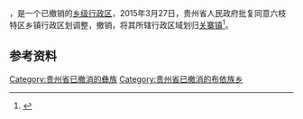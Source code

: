 '''{{PAGENAMEBASE}}'''，是{{PRC admin/fullname|52/02/03}}一个已撤销的[[乡级行政区|乡级行政区]]，2015年3月27日，贵州省人民政府批复同意六枝特区乡镇行政区划调整，撤销{{PAGENAMEBASE}}，将其所辖行政区域划归[[关寨镇|关寨镇]]<ref>{{Cite web |url=http://gzsrmzfgb.gzgov.gov.cn/show.aspx?id=11930 |title=省人民政府关于同意六枝特区乡镇行政区划调整的批复（黔府函〔2015〕59号） |access-date=2017-09-04 |archive-url=https://web.archive.org/web/20170901204857/http://gzsrmzfgb.gzgov.gov.cn/show.aspx?id=11930 |archive-date=2017-09-01 |dead-url=yes }}</ref>。

== 参考资料 ==

{{reflist}}

{{行政区划小作品}}

[[Category:贵州省已撤消的彝族|Category:贵州省已撤消的彝族]]
[[Category:贵州省已撤消的布依族乡|Category:贵州省已撤消的布依族乡]]